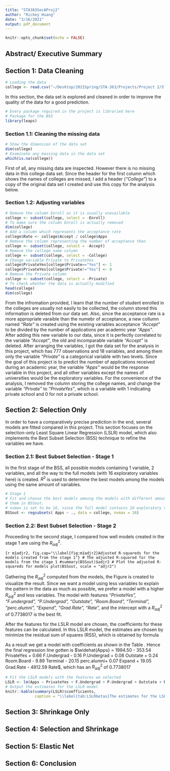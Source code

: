 ```yaml
---
title: "STA363SecAProj2"
author: "Rickey Huang"
date: "3/16/2021"
output: pdf_document
---
```


```r
knitr::opts_chunk$set(echo = FALSE)
```

## Abstract/ Executive Summary



## Section 1: Data Cleaning

```r
# Loading the data
college <- read.csv("~/Desktop/2021Spring/STA-363/Projects/Project 2/STA363Porject2/collegedata1.csv")
```

In this section, the data set is explored and cleaned in order to improve the quality of the data for a good prediction.

```r
# Every package required in the project is libraried here
# Package for the BSS
library(leaps)
```

### Section 1.1: Cleaning the missing data

```r
# Show the dimension of the data set
dim(college)
# Examinate any massing data in the data set
which(is.na(college))
```

First of all, any missing data are inspected. However there is no missing data in this college data set. Since the header for the first column which shows the names of colleges are missed, I add a header (*"College"*) to a copy of the original data set I created and use this copy for the analysis below. 

### Section 1.2: Adjusting variables

```r
# Remove the column Enroll as it is usually unavailable
college <- subset(college, select = -Enroll)
# To make sure the column Enroll is actually removed
dim(college)
# Add a column which represents the acceptance rate
college$Rate <- college$Accept / college$Apps
# Remove the column representing the number of acceptance then
college <- subset(college, select = -Accept)
# Remove the college name column
college <- subset(college, select = -College)
# Change variable Private to PrivateYes
college$PrivateYes[college$Private=="Yes"] <- 1
college$PrivateYes[college$Private!="Yes"] <- 0
# Remove the Private column
college <- subset(college, select = -Private)
# To check whether the data is actually modified
head(college)
dim(college)
```

From the infromation provided, I learn that the number of student enrolled in the colleges are usually not easily to be collected, the column stored this information is deleted from our data set. Also, since the acceptance rate is a more appropriate varaible than the numebr of acceptance, a new collumn named *"Rate"* is created using the existing variables acceptance *"Accept"* to be divided by the number of applications per academic year *"Apps"*. After adding this new variable to our data, since it is perfectly correlated to the variable *"Accept"*, the old and incomparable variable *"Accept"* is deleted. After arranging the variables, I got the data set for the analysis in this project, which has $777$ observations and $18$ variables, and among them only the variable *"Private"* is a categorical variable with two levels. Since the goal of this project is to predict the number of applications received during an academic year, the variable *"Apps"* would be the response variable in this project, and all other variables except the names of universities would be the exploratory variables. For the convenience of the analysis, I removed the column storing the college names, and change the variable *"Private"* to *"PrivateYes"*, which is a variable with $1$ indicating private school and $0$ for not a private school.

## Section 2: Selection Only

In order to have a comparatively precise prediction in the end, several models are fitted compared in this project. This section focuses on the selection-only Least Square Linear Regression (LSLR) model, which also implements the Best Subset Selection (BSS) technique to refine the variables we have.

### Section 2.1: Best Subset Selection - Stage 1

In the first stage of the BSS, all possible models containing $1$ variable, $2$ variables, and all the way to the full models (with $16$ exploratory variables here) is  created. $R^2$ is used to determine the best models among the models using the same amount of variables.

```r
# Stage 1
# Fit and choose the best models amoung the models with different amount of variables and store
# them in BSSout.
# nvmax is set to be 16, since the full model contains 16 exploratory variables in it.
BSSout <- regsubsets( Apps ~ ., data = college, nvmax = 16)
```

### Section 2.2: Best Subset Selection - Stage 2

Proceeding to the second stage, I compared how well models created in the stage 1 are using the $R_{adj}^{2}$.

```{r m1adjr2, fig.cap="\\label{fig:m1adjr2}Adjusted R-squareds for the models created from the stage 1"}
# The adjusted R-squared for the models from the stage 1
#summary(BSSout)$adjr2
# Plot the adjusted R-squareds for models
plot(BSSout, scale = "adjr2")
```

Gathering the $R_{adj}^{2}$ computed from the models, the Figure \ref{fig:m1adjr2} is created to visualize the result. Since we want a model using less variables to explain the pattern in the data as much as possible, we prefer a model with a higher $R_{adj}^{2}$ and less variables. The model with features *"PrivateYes", "F.undergrad", "P.Undergrad", "Outstate", "Room.Board", "Terminal", "perc.alumni", "Expend", "Grad.Rate", "Rate",* and the intercept with a $R_{adj}^{2}$ of $0.7738017$ is the best fit.

After the features for the LSLR model are chosen, the coefficients for these features can be calculated. In this LSLR model, the estimates are chosen by minimize the residual sum of squares (RSS), which is obtained by formula \ref{eq:RSS}

\begin{equation}\label{eq:RSS}
RSS = (Y - X_{D} \hat{\beta})^{T}(Y-X_{D} \hat{\beta})
\end{equation}

As a result we get a model with coefficients as shown in the Table \ref{tab:LSLRbetas}. Hence the final regression line gotten is $\widehat{Apps} = 1994.50 - 353.54 PrivateYes + 0.66 F.Undergrad - 0.16 P.Undergrad + 0.08 Outstate + 0.24 Room.Board - 9.89 Terminal - 20.15 perc.alumni+ 0.07 Expand + 19.05 Grad.Rate - 4812.59 Rate$, which has an $R_{adj}^{2}$ of $0.7738017$

```r
# Fit the LSLR models with the features we selected
LSLR <- lm(Apps ~ PrivateYes + F.Undergrad + P.Undergrad + Outstate + Room.Board + Terminal + perc.alumni + Expend + Grad.Rate + Rate, data = college)
# Output the estimates for the LSLR model
knitr::kable(summary(LSLR)$coefficients,
             caption = "\\label{tab:LSLRbetas}The estimates for the LSLR model")
```



## Section 3: Shrinkage Only

## Section 4: Selection and Shrinkage

## Section 5: Elastic Net

## Section 6: Conclusion

